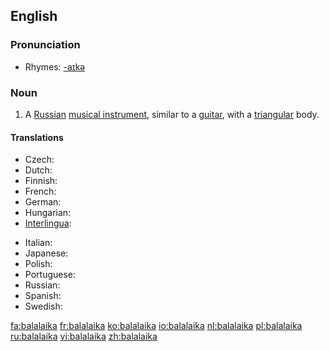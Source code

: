{{wikipedia}}
==English==

===Pronunciation===
* Rhymes: [[Rhymes:English:-aɪkə|-aɪkə]]

===Noun===
{{en-noun}}

# {{musical instrument}} A [[Russian]] [[musical instrument]], similar to a [[guitar]], with a [[triangular]] body.

====Translations====
{{trans-top|russian instrument}}
* Czech: {{t|cs|balalajka|f}}
* Dutch: {{t|nl|balalaika|f}}
* Finnish: {{t|fi|balalaikka}}
* French: {{t|fr|balalaïka|f}}
* German: {{t|de|Balalaika|f}}
* Hungarian: {{t|hu|balalajka}}
* [[Interlingua]]: {{t|ia|balalaika}}
{{trans-mid}}
* Italian: {{t|it|balalaika|f}}
* Japanese: {{t|ja|バラライカ|tr=bararaika|sc=Jpan}}
* Polish: {{t|pl|bałałajka|f}}
* Portuguese: {{t|pt|balalaika|f}}
* Russian: {{t|ru|балалайка|f|tr=balalájka}}
* Spanish: {{t|ru|balalaica|f}}
* Swedish: {{t|sv|balalajka|c}}
{{trans-bottom}}

[[fa:balalaika]]
[[fr:balalaika]]
[[ko:balalaika]]
[[io:balalaika]]
[[nl:balalaika]]
[[pl:balalaika]]
[[ru:balalaika]]
[[vi:balalaika]]
[[zh:balalaika]]